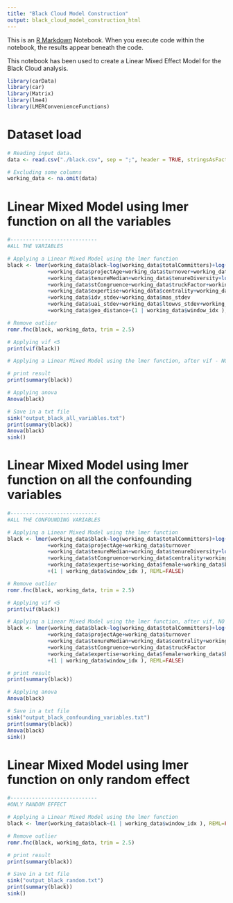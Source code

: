 ```yaml
---
title: "Black Cloud Model Construction"
output: black_cloud_model_construction_html
---
```


This is an [R Markdown](http://rmarkdown.rstudio.com) Notebook. When you execute code within the notebook, the results appear beneath the code. 

This notebook has been used to create a Linear Mixed Effect Model for the Black Cloud analysis.

```r

library(carData)
library(car)
library(Matrix)
library(lme4)
library(LMERConvenienceFunctions)

```

# Dataset load

```r

# Reading input data.
data <- read.csv("./black.csv", sep = ";", header = TRUE, stringsAsFactors=FALSE)

# Excluding some columns
working_data <- na.omit(data)

```

# Linear Mixed Model using lmer function on all the variables

```r

#----------------------------
#ALL THE VARIABLES

# Applying a Linear Mixed Model using the lmer function
black <- lmer(working_data$black~log(working_data$totalCommitters)+log(working_data$totalcommits)
             +working_data$projectAge+working_data$turnover+working_data$blauGender
             +working_data$tenureMedian+working_data$tenureDiversity+log(working_data$teamSize)
             +working_data$stCongruence+working_data$truckFactor+working_data$female
             +working_data$expertise+working_data$centrality+working_data$pdi_stdev
             +working_data$idv_stdev+working_data$mas_stdev
             +working_data$uai_stdev+working_data$ltowvs_stdev+working_data$ivr_stdev
             +working_data$geo_distance+(1 | working_data$window_idx ), REML=FALSE)

# Remove outlier
romr.fnc(black, working_data, trim = 2.5)

# Applying vif <5
print(vif(black))

# Applying a Linear Mixed Model using the lmer function, after vif - NO REMOVAL

# print result
print(summary(black))

# Applying anova
Anova(black)

# Save in a txt file
sink("output_black_all_variables.txt")
print(summary(black))
Anova(black)
sink()

```

# Linear Mixed Model using lmer function on all the confounding variables

```r

#----------------------------
#ALL THE CONFOUNDING VARIABLES

# Applying a Linear Mixed Model using the lmer function
black <- lmer(working_data$black~log(working_data$totalCommitters)+log(working_data$totalcommits)
             +working_data$projectAge+working_data$turnover
             +working_data$tenureMedian+working_data$tenureDiversity+log(working_data$teamSize)
             +working_data$stCongruence+working_data$centrality+working_data$truckFactor
             +working_data$expertise+working_data$female+working_data$blauGender
             +(1 | working_data$window_idx ), REML=FALSE)

# Remove outlier
romr.fnc(black, working_data, trim = 2.5)

# Applying vif <5
print(vif(black))

# Applying a Linear Mixed Model using the lmer function, after vif, NO REMOVALS
black <- lmer(working_data$black~log(working_data$totalCommitters)+log(working_data$totalcommits)
             +working_data$projectAge+working_data$turnover
             +working_data$tenureMedian+working_data$centrality+working_data$tenureDiversity
             +working_data$stCongruence+working_data$truckFactor
             +working_data$expertise+working_data$female+working_data$blauGender
             +(1 | working_data$window_idx ), REML=FALSE)

# print result
print(summary(black))

# Applying anova
Anova(black)

# Save in a txt file
sink("output_black_confounding_variables.txt")
print(summary(black))
Anova(black)
sink()

```

# Linear Mixed Model using lmer function on only random effect

```r

#----------------------------
#ONLY RANDOM EFFECT

# Applying a Linear Mixed Model using the lmer function
black <- lmer(working_data$black~(1 | working_data$window_idx ), REML=FALSE)

# Remove outlier
romr.fnc(black, working_data, trim = 2.5)

# print result
print(summary(black))

# Save in a txt file
sink("output_black_random.txt")
print(summary(black))
sink()

```
